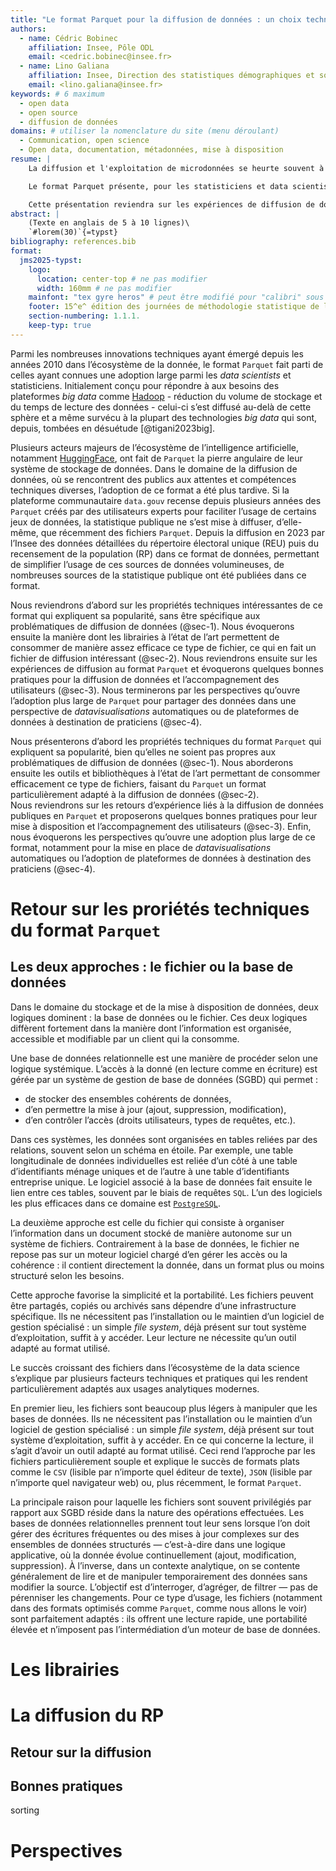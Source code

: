 ```yaml
---
title: "Le format Parquet pour la diffusion de données : un choix technique au service des utilisateurs"
authors:
  - name: Cédric Bobinec
    affiliation: Insee, Pôle ODL
    email: <cedric.bobinec@insee.fr>
  - name: Lino Galiana
    affiliation: Insee, Direction des statistiques démographiques et sociales
    email: <lino.galiana@insee.fr>
keywords: # 6 maximum
  - open data
  - open source
  - diffusion de données
domains: # utiliser la nomenclature du site (menu déroulant) 
  - Communication, open science
  - Open data, documentation, métadonnées, mise à disposition
resume: |
    La diffusion et l'exploitation de microdonnées se heurte souvent à des freins techniques liés au volume des fichiers et à la complexité de leur exploitation. Le format \texttt{Parquet}, issu à l'origine de l’écosystème big data mais s'étant diffusé bien au-delà de cette sphère, s’impose comme une alternative efficace aux formats traditionnels comme le CSV. 

    Le format Parquet présente, pour les statisticiens et data scientists, des propriétés idéales. Il s'agit d'un format \textit{open source}, associé à un écosystème dynamique principalement articulé autour des projets Arrow et DuckDB. Par rapport au \texttt{CSV}, le format \texttt{Parquet} permet d'obtenir des fichiers légers, rapides à lire et avec des métadonnées permettant aux producteurs de données de mieux guider les réutilisateurs de données. Ce format est bien intégré dans les principaux langages de traitement de données (\texttt{R}, \texttt{Python}, \texttt{Javascript}) ce qui facilite, dans les faits, l’exploitation de données sans nécessiter d’outils propriétaires ou de ressources machines importantes.

    Cette présentation reviendra sur les expériences de diffusion de données au format Parquet par l'Insee à partir des exemples des données anonymisées du recensement de la population ou la base des équipements publics. Ce choix technique, associé à un accompagnement des utilisateurs (guides, exemples de code), a permis d'accroître l'usage de ces sources qui étaient, auparavant, complexes à valoriser.  Cette communication évoquera également les implications pratiques de ce choix technique, les bonnes pratiques à mettre en oeuvre lors de l'adoption de ce format de données et les opportunités d'innovation permises par ce format.
abstract: |
    (Texte en anglais de 5 à 10 lignes)\ 
    `#lorem(30)`{=typst}
bibliography: references.bib
format:
  jms2025-typst:
    logo:
      location: center-top # ne pas modifier
      width: 160mm # ne pas modifier
    mainfont: "tex gyre heros" # peut être modifié pour "calibri" sous windows, voir le script install-fonts.sh
    footer: 15^e^ édition des journées de méthodologie statistique de l'Insee (JMS 2025) # ne pas modifier
    section-numbering: 1.1.1.
    keep-typ: true
---
```


Parmi les nombreuses innovations techniques ayant émergé depuis les années 2010 dans l'écosystème de la donnée, le format `Parquet` fait parti de celles ayant connues une adoption large parmi les _data scientists_ et statisticiens. Initialement conçu pour répondre à aux besoins des plateformes _big data_ comme [Hadoop](https://fr.wikipedia.org/wiki/Hadoop) - réduction du volume de stockage et du temps de lecture des données - celui-ci s'est diffusé au-delà de cette sphère et a même survécu à la plupart des technologies _big data_ qui sont, depuis, tombées en désuétude [@tigani2023big].

Plusieurs acteurs majeurs de l'écosystème de l'intelligence artificielle, notamment [HuggingFace](https://huggingface.co/), ont fait de `Parquet` la pierre angulaire de leur système de stockage de données. Dans le domaine de la diffusion de données, où se rencontrent des publics aux attentes et compétences techniques diverses, l'adoption de ce format a été plus tardive. Si la plateforme communautaire `data.gouv` recense depuis plusieurs années des `Parquet` créés par des utilisateurs experts pour faciliter l'usage de certains jeux de données, la statistique publique ne s'est mise à diffuser, d'elle-même, que récemment des fichiers `Parquet`. Depuis la diffusion en 2023 par l'Insee des données détaillées du répertoire électoral unique (REU) puis du recensement de la population (RP) dans ce format de données, permettant de simplifier l'usage de ces sources de données volumineuses, de nombreuses sources de la statistique publique ont été publiées dans ce format.

Nous reviendrons d'abord sur les propriétés techniques intéressantes de ce format qui expliquent sa popularité, sans être spécifique aux problématiques de diffusion de données (@sec-1). Nous évoquerons ensuite la manière dont les librairies à l'état de l'art permettent de consommer de manière assez efficace ce type de fichier, ce qui en fait un fichier de diffusion intéressant (@sec-2). Nous reviendrons ensuite sur les expériences de diffusion au format `Parquet` et évoquerons quelques bonnes pratiques pour la diffusion de données et l'accompagnement des utilisateurs (@sec-3). Nous terminerons par les perspectives qu'ouvre l'adoption plus large de `Parquet` pour partager des données dans une perspective de _datavisualisations_ automatiques ou de plateformes de données à destination de praticiens (@sec-4). 


Nous présenterons d’abord les propriétés techniques du format `Parquet` qui expliquent sa popularité, bien qu'elles ne soient pas propres aux problématiques de diffusion de données (@sec-1). Nous aborderons ensuite les outils et bibliothèques à l'état de l’art permettant de consommer efficacement ce type de fichiers, faisant du `Parquet` un format particulièrement adapté à la diffusion de données (@sec-2).  
Nous reviendrons sur les retours d'expérience liés à la diffusion de données publiques en `Parquet` et proposerons quelques bonnes pratiques pour leur mise à disposition et l'accompagnement des utilisateurs (@sec-3). Enfin, nous évoquerons les perspectives qu'ouvre une adoption plus large de ce format, notamment pour la mise en place de _datavisualisations_ automatiques ou l'adoption de plateformes de données à destination des praticiens (@sec-4).

# Retour sur les proriétés techniques du format `Parquet`

## Les deux approches : le fichier ou la base de données

Dans le domaine du stockage et de la mise à disposition de données, deux logiques dominent : la base de données ou le fichier. Ces deux logiques diffèrent fortement dans la manière dont l'information est organisée, accessible et modifiable par un client qui la consomme. 

Une base de données relationnelle est une manière de procéder selon une logique systémique. L'accès à la donné (en lecture comme en écriture) est gérée par un système de gestion de base de données (SGBD) qui permet :

- de stocker des ensembles cohérents de données,
- d'en permettre la mise à jour (ajout, suppression, modification),
- d'en contrôler l'accès (droits utilisateurs, types de requêtes, etc.).

Dans ces systèmes, les données sont organisées en tables reliées par des relations, souvent selon un schéma en étoile. Par exemple, une table longitudinale de données individuelles est reliée d'un côté à une table d'identifiants ménage uniques et de l'autre à une table d'identifiants entreprise unique. Le logiciel associé à la base de données fait ensuite le lien entre ces tables, souvent par le biais de requêtes `SQL`. L'un des logiciels les plus efficaces dans ce domaine est [`PostgreSQL`](https://www.postgresql.org/).

La deuxième approche est celle du fichier qui consiste à organiser l'information dans un document stocké de manière autonome sur un système de fichiers. Contrairement à la base de données, le fichier ne repose pas sur un moteur logiciel chargé d’en gérer les accès ou la cohérence : il contient directement la donnée, dans un format plus ou moins structuré selon les besoins.

Cette approche favorise la simplicité et la portabilité. Les fichiers peuvent être partagés, copiés ou archivés sans dépendre d’une infrastructure spécifique.
Ils ne nécessitent pas l'installation ou le maintien d’un logiciel de gestion spécialisé : un simple _file system_, déjà présent sur tout système d’exploitation, suffit à y accéder. Leur lecture ne nécessite qu'un outil adapté au format utilisé. 

Le succès croissant des fichiers dans l’écosystème de la data science s’explique par plusieurs facteurs techniques et pratiques qui les rendent particulièrement adaptés aux usages analytiques modernes.

En premier lieu, les fichiers sont beaucoup plus légers à manipuler que les bases de données. Ils ne nécessitent pas l'installation ou le maintien d’un logiciel de gestion spécialisé : un simple _file system_, déjà présent sur tout système d’exploitation, suffit à y accéder. En ce qui concerne la lecture, il s'agit d'avoir un outil adapté au format utilisé. Ceci rend l'approche par les fichiers particulièrement souple et explique le succès de formats plats comme le `CSV` (lisible par n'importe quel éditeur de texte), `JSON` (lisible par n'importe quel navigateur web) ou, plus récemment, le format `Parquet`.


La principale raison pour laquelle les fichiers sont souvent privilégiés par rapport aux SGBD réside dans la nature des opérations effectuées. Les bases de données relationnelles prennent tout leur sens lorsque l'on doit gérer des écritures fréquentes ou des mises à jour complexes sur des ensembles de données structurés — c’est-à-dire dans une logique applicative, où la donnée évolue continuellement (ajout, modification, suppression). À l'inverse, dans un contexte analytique, on se contente généralement de lire et de manipuler temporairement des données sans modifier la source. L'objectif est d’interroger, d’agréger, de filtrer — pas de pérenniser les changements. Pour ce type d’usage, les fichiers (notamment dans des formats optimisés comme `Parquet`, comme nous allons le voir) sont parfaitement adaptés : ils offrent une lecture rapide, une portabilité élevée et n'imposent pas l'intermédiation d’un moteur de base de données.


## 

# Les librairies 

# La diffusion du RP 

## Retour sur la diffusion

## Bonnes pratiques

sorting

# Perspectives